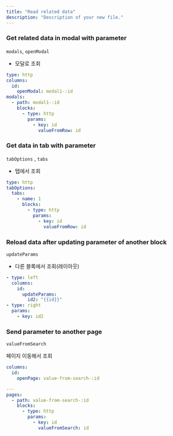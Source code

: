 ```yaml
---
title: "Read related data"
description: "Description of your new file."
---
```


### Get related data in modal with parameter 

`modals`, `openModal`

- 모달로 조회

```yaml
type: http
columns:
  id:
    openModal: modal1-:id
modals:
  - path: modal1-:id
    blocks:
      - type: http
        params:
          - key: id
            valueFromRow: id
```

### Get data in tab with parameter

`tabOptions` , `tabs`

- 탭에서 조회

```yaml
type: http
tabOptions:
  tabs:
    - name: 1
      blocks:
        - type: http
          params:
            - key: id
              valueFromRow: id
```

### Reload data after updating parameter of another block

`updateParams`

- 다른 블록에서 조회(레이아웃)

```yaml
- type: left
  columns:
    id:
      updateParams:
        id2: "{{id}}"
- type: right
  params:
    - key: id2
```

### Send parameter to another page

`valueFromSearch`

페이지 이동해서 조회

```yaml
columns:
  id:
    openPage: value-from-search-:id

---
pages:
  - path: value-from-search-:id
    blocks:
      - type: http
        params:
          - key: id
            valueFromSearch: id
```